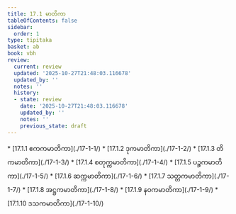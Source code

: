 ```yaml
---
title: 17.1 မာတိကာ
tableOfContents: false
sidebar:
  order: 1
type: tipitaka
basket: ab
book: vbh
review:
  current: review
  updated: '2025-10-27T21:48:03.116678'
  updated_by: ''
  notes: ''
  history:
  - state: review
    date: '2025-10-27T21:48:03.116678'
    updated_by: ''
    notes: ''
    previous_state: draft
---
```



<ReviewStatus review={frontmatter.review} showDetails={true} />

<HypothesisAnnotation frontmatter={frontmatter} />

<DynamicBreadcrumb />



<TableOfContents book="vbh" section="17.1">
* [17.1.1 ဧကကမာတိကာ](./17-1-1/)
* [17.1.2 ဒုကမာတိကာ](./17-1-2/)
* [17.1.3 တိကမာတိကာ](./17-1-3/)
* [17.1.4 စတုက္ကမာတိကာ](./17-1-4/)
* [17.1.5 ပဉ္စကမာတိကာ](./17-1-5/)
* [17.1.6 ဆက္ကမာတိကာ](./17-1-6/)
* [17.1.7 သတ္တကမာတိကာ](./17-1-7/)
* [17.1.8 အဋ္ဌကမာတိကာ](./17-1-8/)
* [17.1.9 နဝကမာတိကာ](./17-1-9/)
* [17.1.10 ဒသကမာတိကာ](./17-1-10/)
</TableOfContents>